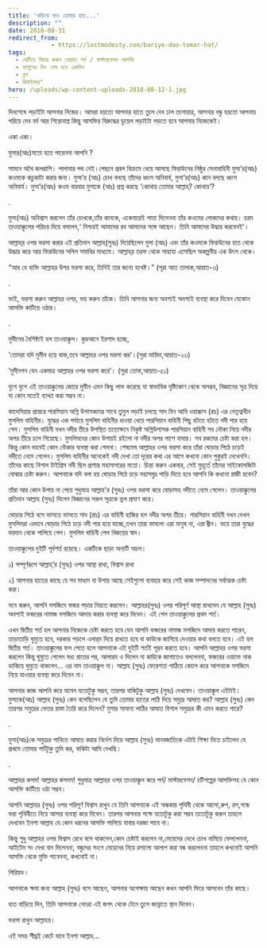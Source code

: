 ```yaml
---
title: 'বাড়িয়ে দাও তোমার হাত...'
description: ""
date: 2018-08-31
redirect_from: 
            - https://lostmodesty.com/bariye-dao-tomar-hat/
tags: 
  - ঝেটিয়ে বিদায় করুন বেয়াড়া পর্ন / মাস্টারবেশন আসক্তি
  - ফাগুনের দিন শেষ হবে একদিন
  - ব্লগ
  - রিমাইন্ডার"
hero: /uploads/wp-content-uploads-2018-08-12-1.jpg
---
```

দিনশেষে লড়াইটা আপনার নিজের। আমরা হয়তো আপনার হাতে তুলে দেব ঢাল তলোয়ার, আপনার বন্ধু হয়তো আপনায় পরিয়ে দেব বর্ম আর শিরোনাস্ত্র কিন্তু আসক্তির বিরুদ্ধের ডুয়েল লড়াইটা লড়তে হবে আপনার নিজেকেই।

একা একা।

মুসার(আঃ)মতো হতে পারেননা আপনি ?

সামনে অথৈ জলরাশি। পালাবার পথ নেই।পেছনে প্রবল বিক্রমে ধেয়ে আসছে ফিরাউনের নিষ্ঠুর সেনাবাহিনী মুসা’র(আঃ) কওমকে কচুকাটা করার জন্য। মুসা’র (আঃ) চোখ বলছে তাঁদের ধ্বংস অনিবার্য, মুসা’র(আঃ) কান বলছে ধ্বংস অনিবার্য। মুসা’র(আঃ) কওম বারবার মুসাকে (আঃ) প্রশ্ন করছে ‘কোথায় তোমার আল্লাহ্‌? কোথায়’?

.

মুসা(আঃ) অবিশ্বাস করলেন তাঁর চোখকে,তাঁর কানকে, একেবারেই পাত্তা দিলেননা তাঁর কওমের লোকদের কথায়। চরম তাওয়াক্কুলের পরিচয় দিয়ে বললেন,‘ নিশ্চয়ই আমাদের রব আমাদের সঙ্গে আছেন। তিনি আমাদের উদ্ধার করবেনই’।

আল্লাহ্‌র ওপর ভরসা করার এই প্রতিদান আল্লাহ্‌(সুবঃ) দিয়েছিলেন মুসা (আঃ) এবং তাঁর কওমকে ফিরাউনের হাত থেকে উদ্ধার করে আর ফিরাউনের সলিল সমাধির মাধ্যমে। আল্লাহ্‌র তরফ থেকে সাহায্য এসেছিল অকল্পনীয় এক উৎস থেকে।

“আর যে ব্যক্তি আল্লাহর উপর ভরসা করে, তিনিই তার জন্যে যথেষ্ট।” (সূরা আত তালাক,আয়াত-৩)

.

ভাই, ভরসা করুন আল্লাহর ওপর, ভয় করুন তাঁকে। তিনি আপনার জন্য অবশ্যই অবশ্যই ব্যবস্থা করে দিবেন যেকোন আসক্তি কাটিয়ে ওঠার।

.

মুমীনের বৈশিষ্ট্যই হল তাওয়াক্কুল। কুরআনে ইরশাদ হচ্ছে,

‘তোমরা যদি মুমীন হয়ে থাক,তবে আল্লাহর ওপর ভরসা কর’।(সুরা মায়িদা,আয়াত-২৩)

‘মুমীনগন যেন একমাত্র আল্লাহর ওপর ভরসা করে’। (সুরা তোবা,আয়াত-৫১)

যুগে যুগে এই তাওয়াক্কুলের জোরে মুমীন এমন কিছু লাভ করেছে যা স্বাভাবিক দৃষ্টিকোণ থেকে অসম্ভব, বিজ্ঞানের সূত্র দিয়ে যা কোন মতেই ব্যাখ্যা করা সম্ভব না।

কাদেসিয়ার প্রান্তরে পারসিয়ান অগ্নি উপাসকদের সাথে তুমুল লড়াই চলছে সাদ বিন আবি ওয়াক্কাস (রাঃ) এর নেতৃত্বাধীন মুসলিম বাহিনীর। যুদ্ধের এক পর্যায়ে মুসলিম বাহিনীর ধাওয়া খেয়ে পারসিয়ান বাহিনী পিছু হটতে হটতে নদী পার হয়ে গেল। মুসলিম বাহিনী যখন নদীর তীরে উপস্থিত ততোক্ষনে নিকৃষ্ট অগ্নিউপাসক পারসিয়ান বাহিনী সব নৌকা নিয়ে নদীর অপর তীরে চলে গিয়েছে। মুসলিমদের কোন উপায়ই রইলো না নদীর অপর পাশে যাবার। সব রকমের চেষ্টা করা হল। কিন্তু কোন ভাবেই কোন নৌকার ব্যবস্থা করা গেলনা। শেষমেষ আল্লাহর ওপর ভরসা করে তাঁরা ঘোড়ার পিঠে চড়েই নদীতে নেমে গেলেন। মুসলিম বাহিনীর অনেকেই নদী দেখা তো দূরের কথা এর আগে কখনো কোন পুকুরই দেখেননি। তাঁদের কাছে বিশাল টাইগ্রিস নদী ছিল প্রশান্ত মহাসাগরের মতো। চিন্তা করুন একবার, সেই মুহূর্তে তাঁদের সাইকোলজিটা বোঝার চেষ্টা করুন। আপনাকে যদি বলা হয় ঘোড়ার পিঠে চড়ে মহাসমুদ্র পাড়ি দিতে হবে আপনি কি কখনো রাজী হবেন?

তাঁরা আর কোন উপায় না পেয়ে শুধুমাত্র আল্লাহ'র (সুবঃ) ওপর ভরসা করে ঘোড়াসহ নদীতে নেমে গেলেন। তাওয়াক্কুলের প্রতিদান আল্লাহ (সুবঃ) দিলেন বিজ্ঞানের সকল সূত্রকে ভুল প্রমাণ করে।

ঘোড়ার পিঠে বসে ভাসতে ভাসতে সাদ (রাঃ) এর বাহিনী হাজির হল নদীর অপর তীরে। পারসিয়ান বাহিনী যখন দেখল মুসলিমরা এভাবে ঘোড়ার পিঠে চড়ে নদী পার হয়ে যাচ্ছে,তখন তারা ভাবলো এরা মানুষ না, এরা জ্বীন। ভয়ে তারা যুদ্ধের ময়দান থেকে পালিয়ে গেল। মুসলিম বাহিনী পেল বিজয়ের স্বাদ।

তাওয়াক্কুলের দুইটি পূর্বশর্ত রয়েছে। একটিকে ছাড়া অন্যটি অচল।

১) সম্পূর্ণরূপে আল্লাহ্’র (সুবঃ) ওপর আস্থা রাখা, বিশ্বাস রাখা

২) আপনার হাতের কাছে যে সব মাধ্যম বা উপায় আছে সেইগুলো ব্যবহার করে সেই কাজ সম্পাদনের সর্বাত্মক চেষ্টা করা।

মনে করুন, আপনি মসজিদে ফজর পড়ার নিয়্যত করলেন। আল্লাহর(সুবঃ) ওপর পরিপূর্ণ আস্থা রাখলেন যে আল্লাহ (সুবঃ) অবশ্যই ফজরের নামাজ মসজিদে আদায় করার ব্যবস্থা করে দিবেন। এই গেল তাওয়াক্কুলের প্রথম শর্ত।

এখন দ্বিতীয় শর্ত হল আপনার নিজেকে চেষ্টা করতে হবে যেন আপনি ফজরের নামাজ মসজিদে আদায় করতে পারেন, তাড়াতাড়ি ঘুমুতে হবে, দরকার পড়লে এলার্‌ম দিয়ে রাখতে হবে বা কাউকে জাগিয়ে দেওয়ার কথা বলতে হবে। এই হল দ্বিতীয় শর্ত। তাওয়াক্কুলের ফল পেতে হলে আপনাকে এই দুইটি শর্তই পূরন করতে হবে। আপনি আল্লাহর ওপর ভরসা করলেন কিন্তু ঘুমুতে গেলেন মধ্য রাতের পর, আলারম ও দিলেন না কাউকে জাগাতেও বললেননা, ফজরের ওয়াক্তে নাক ডাকিয়ে ঘুমুতে থাকলেন… এর নাম তাওয়াক্কুল না। আল্লাহ (সুবঃ) ফেরেশতা পাঠিয়ে কোলে করে আপনাকে মসজিদে নিয়ে যাওয়ার ব্যবস্থা করে দিবেন না।

আপনার কাজ আপনি করে যাবেন যতোটুকু সম্ভব, তারপর বাকিটুকু আল্লাহ (সুবঃ) দেখবেন। তাওয়াক্কুল এইটাই। মুসাকে(আঃ) আল্লাহ (সুবঃ) কেন বলেছিলেন যে তুমি তোমার হাতের লাঠি দিয়ে সমুদ্রে আঘাত কর? আল্লাহ (সুবঃ) কেন তারপর সমুদ্রের ভেতর রাস্তা তৈরি করে দিলেন? মুসার সামান্য লাঠির আঘাত বিশাল সমুদ্রের কী এমন করতে পারে?

.

মুসা(আঃ)কে সমুদ্রের পানিতে আঘাত করার নির্দেশ দিয়ে আল্লাহ (সুবঃ) মানবজাতিকে এটাই শিক্ষা দিতে চাইলেন যে প্রথমে তোমার পার্টটুকু তুমি কর, বাকিটা আমি দেখছি।

.

আল্লাহর কসম! আল্লাহর কসমম! শুধুমাত্র আল্লাহর ওপর তাওয়াক্কুল করে পর্ন/ মাস্টারবেশন/ চটিগল্পের আসক্তিসহ যে কোন আসক্তি কাটিয়ে ওঠা সম্ভব।

আপনি আল্লাহর (সুবঃ) ওপর পরিপূর্ণ বিশ্বাস রাখুন যে তিনি আপনাকে এই অন্ধকার পৃথিবী থেকে আলো,রুপ, রস,গন্ধে ভরা পৃথিবীতে নিয়ে আসার ব্যবস্থা করে দিবেন। তারপর আপনার পক্ষে যতোটুকু করা সম্ভব ততোটুকু করুন তাহলে দেখবেন ইনশা আল্লাহ যে কোন ধরনের আসক্তি পালিয়ে যাবার দরজা পাবে না।

কিন্তু শুধু আল্লাহর ওপর বিশ্বাস রেখে বসে থাকলেন,কোন চেষ্টাই করলেন না,মেয়েদের দেখে চোখ নামিয়ে ফেললেননা, আইটেম সং দেখা বাদ দিলেননা, বন্ধুদের সংগে মেয়েদের নিয়ে রসালো আলাপ করা বন্ধ করলেননা তাহলে কখনোই আপনি আসক্তি থেকে মুক্তি পাবেননা, কখনোই না।

পিরিয়ড।

আপনাকে ক্ষমা জন্য আল্লাহ (সুবঃ) বসে আছেন, আপনার অপেক্ষায় আছেন কখন আপনি ফিরে আসবেন তাঁর কাছে।

হাত বাড়িয়ে দিন, তিনি আপনাকে নোংরা এই জগৎ থেকে টেনে তুলে জান্নাতে স্থান দিবেন।

ভরসা রাখুন আল্লাহয়।

এই সময় শীঘ্রই কেটে যাবে ইনশা আল্লাহ...
